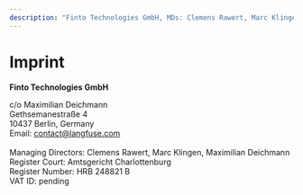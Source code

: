 ```yaml
---
description: "Finto Technologies GmbH, MDs: Clemens Rawert, Marc Klingen, Maximilian Deichmann"
---
```


<div className="text-center">

# Imprint

**Finto Technologies GmbH**

c/o Maximilian Deichmann\
Gethsemanestraße 4\
10437 Berlin, Germany\
Email: contact@langfuse.com\
\
Managing Directors: Clemens Rawert, Marc Klingen, Maximilian Deichmann\
Register Court: Amtsgericht Charlottenburg\
Register Number: HRB 248821 B\
VAT ID: pending

</div>
